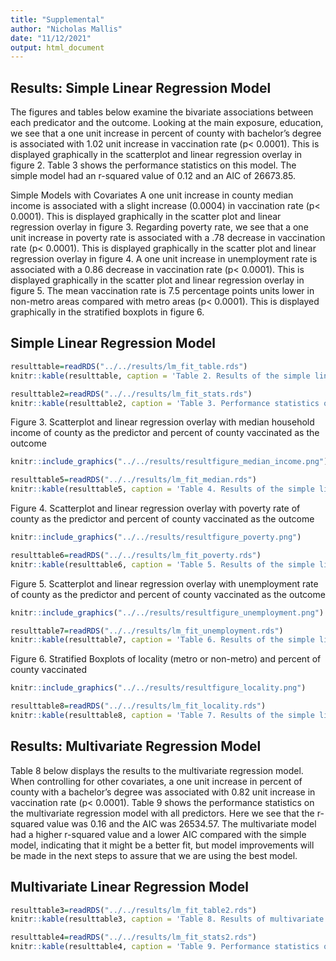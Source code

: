 ```yaml
---
title: "Supplemental"
author: "Nicholas Mallis"
date: "11/12/2021"
output: html_document
---
```

## Results: Simple Linear Regression Model

The figures and tables below examine the bivariate associations between each predicator and the outcome. Looking at the main exposure, education, we see that a one unit increase in percent of county with bachelor’s degree is associated with 1.02 unit increase in vaccination rate (p< 0.0001). This is displayed graphically in the scatterplot and linear regression overlay in figure 2. Table 3 shows the performance statistics on this model. The simple model had an r-squared value of 0.12 and an AIC of 26673.85.

Simple Models with Covariates
A one unit increase in county median income is associated with a slight increase (0.0004) in vaccination rate (p< 0.0001). This is displayed graphically in the scatter plot and linear regression overlay in figure 3. Regarding poverty rate, we see that a one unit increase in poverty rate is associated with a .78 decrease in vaccination rate (p< 0.0001). This is displayed graphically in the scatter plot and linear regression overlay in figure 4. A one unit increase in unemployment rate is associated with a 0.86 decrease in vaccination rate (p< 0.0001). This is displayed graphically in the scatter plot and linear regression overlay in figure 5. The mean vaccination rate is 7.5 percentage points units lower in non-metro areas compared with metro areas (p< 0.0001). This is displayed graphically in the stratified boxplots in figure 6.

## Simple Linear Regression Model


```r
resulttable=readRDS("../../results/lm_fit_table.rds")
knitr::kable(resulttable, caption = 'Table 2. Results of the simple linear regression model with percent of county with bachelors degree as the predictor and percent of county vaccinated as the outcome')
```



```r
resulttable2=readRDS("../../results/lm_fit_stats.rds")
knitr::kable(resulttable2, caption = 'Table 3. Performance statistics on simple model percent of county with bachelors degree as the predictor and percent of county vaccinated as the outcome')
```


Figure 3. Scatterplot and linear regression overlay with median household income of county as the predictor and percent of county vaccinated as the outcome
```r
knitr::include_graphics("../../results/resultfigure_median_income.png")
```


```r
resulttable5=readRDS("../../results/lm_fit_median.rds")
knitr::kable(resulttable5, caption = 'Table 4. Results of the simple linear regression model with median household income of county as the predictor and percent of county vaccinated as the outcome')
```




Figure 4. Scatterplot and linear regression overlay with poverty rate of county as the predictor and percent of county vaccinated as the outcome
```r
knitr::include_graphics("../../results/resultfigure_poverty.png")
```


```r
resulttable6=readRDS("../../results/lm_fit_poverty.rds")
knitr::kable(resulttable6, caption = 'Table 5. Results of the simple linear regression model with poverty rate of county as the predictor and percent of county vaccinated as the outcome')
```





Figure 5. Scatterplot and linear regression overlay with unemployment rate of county as the predictor and percent of county vaccinated as the outcome
```r
knitr::include_graphics("../../results/resultfigure_unemployment.png")
```


```r
resulttable7=readRDS("../../results/lm_fit_unemployment.rds")
knitr::kable(resulttable7, caption = 'Table 6. Results of the simple linear regression model with poverty rate of county as the predictor and percent of county vaccinated as the outcome')
```



Figure 6. Stratified Boxplots of locality (metro or non-metro) and percent of county vaccinated
```r
knitr::include_graphics("../../results/resultfigure_locality.png")
```


```r
resulttable8=readRDS("../../results/lm_fit_locality.rds")
knitr::kable(resulttable8, caption = 'Table 7. Results of the simple linear regression model with locality (metro or non-metro) as the predictor and percent of county vaccinated as the outcome')
```













## Results: Multivariate Regression Model
Table 8 below displays the results to the multivariate regression model.  When controlling for other covariates, a one unit increase in percent of county with a bachelor’s degree was associated with 0.82 unit increase in vaccination rate (p< 0.0001). Table 9 shows the performance statistics on the multivariate regression model with all predictors. Here we see that the r-squared value was 0.16 and the AIC was 26534.57. The multivariate model had a higher r-squared value and a lower AIC compared with the simple model, indicating that it might be a better fit, but model improvements will be made in the next steps to assure that we are using the best model.  


## Multivariate Linear Regression Model

```r
resulttable3=readRDS("../../results/lm_fit_table2.rds")
knitr::kable(resulttable3, caption = 'Table 8. Results of multivariate regression model with all predictors')
```


```r
resulttable4=readRDS("../../results/lm_fit_stats2.rds")
knitr::kable(resulttable4, caption = 'Table 9. Performance statistics on multivariate regression model with all predictors')
```

